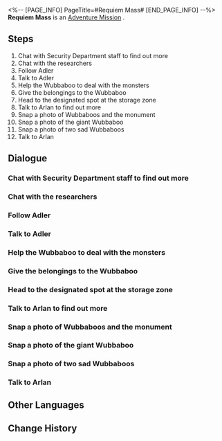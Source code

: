 <%-- [PAGE_INFO]
PageTitle=#Requiem Mass#
[END_PAGE_INFO] --%>
{{Stub|Dialogue, characters, and location(s)}}
{{Mission Infobox
|id            = 2000116
|title         = 
|image         = Mission Requiem Mass.png
|type          = Adventure
|event_name    = 
|chapter       = 
|requirements  = 
* [[Adventure Mission]] ''[[Road to Revival]]'' completed
* [[Trailblaze Mission]] ''[[Not Good With Farewells]]'' completed
* Reach [[Trailblaze Level]] 19
|summary       = Collaborating with the Security Department, you investigated the space station's Stop-Motion Shadow event and discovered that the Wubbaboos were responsible. They asked you to recover Eikura Shuu's relics, which were taken away by the Legion monsters.<br />Although Eikura Shuu has passed away, his memory lives on in the souls of the Wubbaboos...
|characters    = <!--characters that appear in this mission-->
|startLocation = <!--location as it intially appears on the mission screen-->
|world         = <!--i.e. Penacony-->
|area          = <!--i.e. A Child's Dream-->
|prev          = 
|next          = 
|exp           = 250
|credits       = 12000
|stellarJade   = 
|other         = {{Card List|Sparse Aether*12;Hertareum*50;Wubbaboo*1|delim=;}}
}}
'''Requiem Mass''' is an [[Adventure Mission]]<!--in [world]-->.

==Steps==
# Chat with Security Department staff to find out more
# Chat with the researchers
# Follow Adler
# Talk to Adler
# Help the Wubbaboo to deal with the monsters
# Give the belongings to the Wubbaboo
# Head to the designated spot at the storage zone
# Talk to Arlan to find out more
# Snap a photo of Wubbaboos and the monument
# Snap a photo of the giant Wubbaboo
# Snap a photo of two sad Wubbaboos
# Talk to Arlan

<!--
==Gameplay Notes==

--><!--
==Trial Character==

-->
==Dialogue==
{{Stub Dialogue}}
{{Dialogue Start}}
:{{tx}}
{{Dialogue End}}

===Chat with Security Department staff to find out more===
{{Mission Description|type=adventure|location=<!--to be added-->|update|News about the Stop-Motion Shadow sends the space station wild.<br />The Security Department is investigating the incident. Perhaps you could learn something straight from the horse's mouth?}}
{{Dialogue Start}}
:{{tx}}
{{Dialogue End}}

===Chat with the researchers===
{{Mission Description|type=adventure|location=<!--to be added-->|update|Security is understaffed, and their director Arlan suggests first interviewing some of the eyewitnesses.<br />During your chat, you gradually come to realize what this Shadow actually is...}}
{{Dialogue Start}}
:{{tx}}
{{Dialogue End}}

===Follow Adler===
{{Mission Description|type=adventure|location=<!--to be added-->|update|There appears to be a deeper secret behind Adler's strange behavior. You decide to tail him and see what he's getting up to.}}
{{Dialogue Start}}
:{{tx}}
{{Dialogue End}}

===Talk to Adler===
{{Mission Description|type=adventure|location=<!--to be added-->|update|Adler previously said he didn't know where the Wubbaboo was, but he's actually conspiring with it right now.<br />You decide to go up and ask what exactly is going on...}}
{{Dialogue Start}}
:{{tx}}
{{Dialogue End}}

===Help the Wubbaboo to deal with the monsters===
{{Mission Description|type=adventure|location=<!--to be added-->|update|A researcher was robbed blind by monsters of the Legion. The Wubbaboo asks you to help retrieve the goods.<br />Getting rid of Legion remnants around the space station is the Security Department's job. You and Arlan both agree to this request.}}
{{Dialogue Start}}
:{{tx}}
{{Dialogue End}}

===Give the belongings to the Wubbaboo===
{{Mission Description|type=adventure|location=<!--to be added-->|update|You manage to get all of that researcher's belongings back from the Legion monsters.<br />Despite not knowing whether Wubbaboos even have hands, you return the items &mdash; as promised &mdash; back to the Wubbaboo.}}
{{Dialogue Start}}
:{{tx}}
{{Dialogue End}}

===Head to the designated spot at the storage zone===
{{Mission Description|type=adventure|location=<!--to be added-->|update|It turns out that the Wubbaboo was after possessions the researcher Eikura Shuu had left behind.<br />With the Wubbaboo's approval, it tells you the location of the Wubbaboo stronghold. You and Arlan decide to go investigate.}}
{{Dialogue Start}}
:{{tx}}
{{Dialogue End}}

===Talk to Arlan to find out more===
{{Mission Description|type=adventure|location=<!--to be added-->|update|When you reach the end, you and Arlan discover Wubbaboos gathered before their monument.<br />Arlan seems to understand what's going on. Ask him about what is happening.}}
{{Dialogue Start}}
:{{tx}}
{{Dialogue End}}

===Snap a photo of Wubbaboos and the monument===
{{Mission Description|type=adventure|location=<!--to be added-->|update|A commemoration held in order to forget &mdash; Arlan asks you to help snap a photo of Wubbaboos surrounding the monument.}}
{{Dialogue Start}}
:{{tx}}
{{Dialogue End}}

===Snap a photo of the giant Wubbaboo===
{{Mission Description|type=adventure|location=<!--to be added-->|update|A commemoration held in order to forget &mdash; Arlan asks you to help snap a photo of Wubbaboos surrounding the monument.}}
{{Dialogue Start}}
:{{tx}}
{{Dialogue End}}

===Snap a photo of two sad Wubbaboos===
{{Mission Description|type=adventure|location=<!--to be added-->|update|A commemoration held in order to forget &mdash; Arlan asks you to help snap a photo of Wubbaboos surrounding the monument.}}
{{Dialogue Start}}
:{{tx}}
{{Dialogue End}}

===Talk to Arlan===
{{Mission Description|type=adventure|location=<!--to be added-->|update|You snap all the photos as per Arlan's request.<br />As the witness to all of this, Arlan seems to have something else to say to you.}}
{{Dialogue Start}}
:{{tx}}
{{Dialogue End}}

==Other Languages==
{{Other Languages
|en   = Requiem Mass
|zhs  = 安魂弥撒
|zht  = 安魂彌撒
|ja   = レクイエム
|ko   = 위령 미사
|es   = Misa de réquiem
|fr   = Messe de requiem
|ru   = Заупокойная месса
|th   = สู่ความสงบ
|vi   = Lễ Cầu Siêu
|de   = Totenmesse
|id   = Perayaan Massal Arwah
|pt   = Missa de Réquiem
}}

==Change History==
{{Change History|1.0}}
